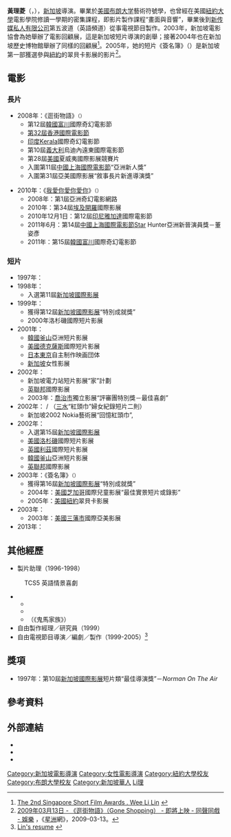 {{藝人
|姓名 = 黃理菱
|類型 = 導演
|圖片 =<!--建議使用自由版權圖像-->
|圖片尺寸 =
|圖片簡介 =
|羅馬拼音 = Wee Li Lin
|英文名 =
|暱稱 =
|其他藝名 = 
|國籍 = {{SIN}}
|民族 =
|籍貫 = 
|出生日期 = {{birth date and age|1973|12|5}}
|出生地點 = {{SIN}}
|逝世日期 =
|逝世地點 =
|職業 = 導演、編劇、製片
|語言 =
|教育程度 = 藝術符號學學士
|母校 = {{USA}}[[布朗大学|布朗大学]]
|宗教信仰 =
|配偶 = 林亦勇（導演）
|兒女 =
|父母 =
|出道地點 = {{SIN}}
|出道作 =
|出道日期 =
|代表作 =
|活躍年代 = 1997年至今
|唱片公司 =
|經紀公司 = 
|網站 = [http://www.bobbingbuoyfilms.com 標記電影私人有限公司]
|相關團體 = 
|獎項 = 1997年：第10屆[[新加坡國際影展|新加坡國際影展]]短片類“最佳導演獎”－''Norman On The Air''
|IMDb = 0917220
}}
'''黃理菱'''（{{lang|en|Wee Li Lin}}，{{bd|1973年|12月5日|}}），[[新加坡|新加坡]]導演。畢業於[[美國|美國]][[布朗大学|布朗大学]]藝術符號學{{lang|en|（Art Semiotics）}}，也曾經在美國[[紐約大學|紐約大學]]電影學院修讀一學期的密集課程，即影片製作課程“畫面與音響”{{lang|en|（Sight and Sound）}}，畢業後到[[新传媒私人有限公司|新传媒私人有限公司]]第五波道（英語頻道）從事電視節目製作。2003年，新加坡電影協會為她舉辦了電影回顧展，這是新加坡短片導演的創舉；接著2004年也在新加坡歷史博物館舉辦了同樣的回顧展<ref>[http://www.substation.org/2SSFA/awards.html The 2nd Singapore Short Film Awards . Wee Li Lin] {{webarchive|url=https://web.archive.org/web/20130427070353/http://www.substation.org/2SSFA/awards.html |date=2013-04-27 }}</ref>。2005年，她的短片《簽名簿》（''{{lang|en|Autograph Book}}''）是新加坡第一部獲選參與[[紐約|紐約]]的翠貝卡影展的影片<ref>[http://ent.sinchew.com.my/node/12432 2009年03月13日 - 《逛街物語》（Gone Shopping） - 即將上映 - 同聲同戲 - 娛樂] {{Wayback|url=http://ent.sinchew.com.my/node/12432 |date=20160305022726 }}，《[[星洲日報|星洲]]網》，2009-03-13。</ref>。

==電影==
===長片===
*2008年：《逛街物語》<small>（''{{lang|en|Gone Shopping!}}''）</small>
**第12屆[[韓國|韓國]][[富川|富川]]國際奇幻電影節
**[[第三十二屆香港國際電影節|第32屆香港國際電影節]]
**[[印度|印度]]Kerala國際奇幻電影節
**第10屆[[義大利|義大利]]烏迪內遠東國際電影節
**第28屆[[美國|美國]]夏威夷國際影展競賽片
**入圍第11屆[[中國|中國]][[上海國際電影節|上海國際電影節]]“亞洲新人獎”
**入圍第31屆亞美國際影展“敘事長片新進導演獎”

*2010年：《[[我愛你愛你愛你|我愛你愛你愛你]]》<small>（''{{lang|en|Forever}}''）</small>
**2008年：第1屆亞洲奇幻電影網路
**2010年：第34屆[[埃及|埃及]][[開羅|開羅]]國際影展
**2010年12月1日：第12屆[[印尼|印尼]][[雅加達|雅加達]]國際電影節
**2011年6月：第14屆[[中國|中國]][[上海國際電影節|上海國際電影節]]Star Hunter亞洲新晉演員獎－董姿彥
**2011年：第15屆[[韓國|韓國]][[富川|富川]]國際奇幻電影節

===短片===
*1997年：''{{lang|en|Norman On The Air}}''
*1998年：''{{lang|en|His Name Was WONG}}''
**入選第11屆[[新加坡國際影展|新加坡國際影展]]
*1999年：''{{lang|en|Another Guy}}''
**獲得第12屆[[新加坡國際影展|新加坡國際影展]]“特別成就獎”
**2000年洛杉磯國際短片影展
*2001年：''{{lang|en|Lunchtime}}''
**[[韓國|韓國]][[釜山|釜山]]亞洲短片影展
**[[美國|美國]][[德克薩斯|德克薩斯]]國際短片影展
**[[日本|日本]][[東京|東京]]自主制作映画団体
**[[新加坡|新加坡]]女性影展
*2002年：''{{lang|en|Homemaker}}''
**新加坡電力站短片影展“家”計劃
**[[英聯邦|英聯邦]]國際影展
**2003年：[[喬治市|喬治市]]獨立影展“評審團特別獎－最佳喜劇”
*2002年：''{{lang|en|Xi Mei Por}}'' / ''{{lang|en|Ah Guai Por}}''（[[三水|三水]]“紅頭巾”婦女紀錄短片二則）
**新加坡2002 Nokia藝術展“回憶紅頭巾”,
*2002年：''{{lang|en|Holiday}}''
**入選第15屆[[新加坡國際影展|新加坡國際影展]]
**[[美國|美國]][[洛杉磯|洛杉磯]]國際短片影展
**[[英國|英國]][[利茲|利茲]]國際短片影展
**[[韓國|韓國]][[釜山|釜山]]亞洲短片影展
**[[英聯邦|英聯邦]]國際影展
*2003年：《簽名簿》<small>（''{{lang|en|Autograph Book}}''）</small>
**獲得第16屆[[新加坡國際影展|新加坡國際影展]]“特別成就獎”
**2004年：[[美國|美國]][[芝加哥|芝加哥]]國際兒童影展“最佳實景短片或錄影”
**2005年：[[美國|美國]][[紐約|紐約]]翠貝卡影展
*2003年：''{{lang|en|Maths Tuition}}''
**2003年：[[美國|美國]][[三藩市|三藩市]]國際亞美影展
*2013年：''{{lang|en|Glasshouse}}'' {{lang|en|(Lillywhite Edition)}}

==其他經歷==
*製片助理（1996-1998）
:TCS5 英語情景喜劇
**''{{lang|en|Three Rooms}}''
**''{{lang|en|The Donny Lee Show}}''
**''{{lang|en|Phua Chu Kang}}''（《鬼馬家族》）
*自由製作經理／研究員（1999）
*自由電視節目導演／編劇／製作（1999-2005）<ref>[http://www.bobbingbuoyfilms.com/doc/lilinresume.pdf Lin's resume] {{webarchive|url=https://web.archive.org/web/20150923192904/http://www.bobbingbuoyfilms.com/doc/lilinresume.pdf |date=2015-09-23 }}</ref>

==獎項==
*1997年：第10屆[[新加坡國際影展|新加坡國際影展]]短片類“最佳導演獎”－''Norman On The Air''

== 參考資料 ==
{{reflist}}

==外部連結==
*{{facebook|lilinwee}}
* {{imdb name|0917220}}{{en}}
* {{Mtime people|1506212}}

{{DEFAULTSORT:Wee黃}}
[[Category:新加坡電影導演|Category:新加坡電影導演]]
[[Category:女性電影導演|Category:女性電影導演]]
[[Category:紐約大學校友|Category:紐約大學校友]]
[[Category:布朗大學校友|Category:布朗大學校友]]
[[Category:新加坡華人|Category:新加坡華人]]
[[Category:黃姓|Li理]]